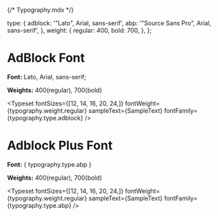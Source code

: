 {/* Typography.mdx */}


<Meta title="Theme/Fonts" />

  type: {
    adblock: '"Lato", Arial, sans-serif',
    abp: '"Source Sans Pro", Arial, sans-serif',
  },
  weight: {
    regular: 400,
    bold: 700,
  },
};


# AdBlock Font

**Font:** Lato, Arial, sans-serif;

**Weights:** 400(regular), 700(bold)

<Typeset
  fontSizes={[12, 14, 16, 20, 24,]}
  fontWeight={typography.weight.regular}
  sampleText={SampleText}
  fontFamily={typography.type.adblock}
/>

# Adblock Plus Font

**Font:** { typography.type.abp }

**Weights:** 400(regular), 700(bold)

<Typeset
  fontSizes={[12, 14, 16, 20, 24,]}
  fontWeight={typography.weight.regular}
  sampleText={SampleText}
  fontFamily={typography.type.abp}
/>
